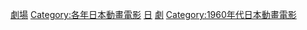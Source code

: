 {{cat year nav
| cat = 日本動畫電影
| sortkey = 日本動畫電影
| article = 日本動畫電影
| in =  
}} 

[[Category:1967年日本動畫作品|劇場]]
[[Category:各年日本動畫電影|Category:各年日本動畫電影]]
[[Category:1967年動畫電影|日]]
[[Category:1967年日本電影作品|劇]]
[[Category:1960年代日本動畫電影|Category:1960年代日本動畫電影]]